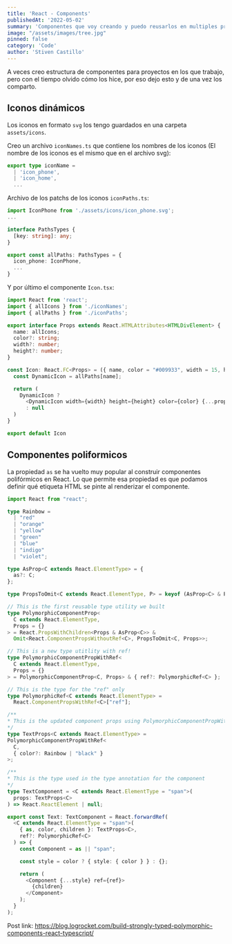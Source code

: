 ```yaml
---
title: 'React - Components'
publishedAt: '2022-05-02'
summary: 'Componentes que voy creando y puedo reusarlos en multiples proyectos'
image: "/assets/images/tree.jpg"
pinned: false
category: 'Code'
author: 'Stiven Castillo'
---
```


A veces creo estructura de componentes para proyectos en los que trabajo, pero con el tiempo
olvido cómo los hice, por eso dejo esto y de una vez los comparto.

<TOCInline toc={toc} fromHeading={2} toHeading={2} indentDepth={4} />

## Iconos dinámicos

Los iconos en formato `svg` los tengo guardados en una carpeta `assets/icons`.

Creo un archivo `iconNames.ts` que contiene los nombres de los iconos (El nombre de los iconos es el mismo que en el archivo svg):

```ts
export type iconName =
  | 'icon_phone',
  | 'icon_home',
  ...
```

Archivo de los patchs de los iconos `iconPaths.ts`:


```ts
import IconPhone from './assets/icons/icon_phone.svg';
...

interface PathsTypes {
  [key: string]: any;
}

export const allPaths: PathsTypes = {
  icon_phone: IconPhone,
  ...
}
```

Y por último el componente `Icon.tsx`:

```ts
import React from 'react';
import { allIcons } from './iconNames';
import { allPaths } from './iconPaths';

export interface Props extends React.HTMLAttributes<HTMLDivElement> {
  name: allIcons;
  color?: string;
  width?: number;
  height?: number;
}

const Icon: React.FC<Props> = ({ name, color = "#009933", width = 15, height = 15, ...props }) => {
  const DynamicIcon = allPaths[name];

  return (
    DynamicIcon ?
      <DynamicIcon width={width} height={height} color={color} {...props} />
      : null
  )
}

export default Icon
```

## Componentes poliformicos

La propiedad `as` se ha vuelto muy popular al construir componentes
polifórmicos en React. Lo que permite esa propiedad es que podamos
definir qué etiqueta HTML se pinte al renderizar el componente.

```typescript
import React from "react";

type Rainbow =
  | "red"
  | "orange"
  | "yellow"
  | "green"
  | "blue"
  | "indigo"
  | "violet";

type AsProp<C extends React.ElementType> = {
  as?: C;
};

type PropsToOmit<C extends React.ElementType, P> = keyof (AsProp<C> & P);

// This is the first reusable type utility we built
type PolymorphicComponentProp<
  C extends React.ElementType,
  Props = {}
> = React.PropsWithChildren<Props & AsProp<C>> &
  Omit<React.ComponentPropsWithoutRef<C>, PropsToOmit<C, Props>>;

// This is a new type utitlity with ref!
type PolymorphicComponentPropWithRef<
  C extends React.ElementType,
  Props = {}
> = PolymorphicComponentProp<C, Props> & { ref?: PolymorphicRef<C> };

// This is the type for the "ref" only
type PolymorphicRef<C extends React.ElementType> =
  React.ComponentPropsWithRef<C>["ref"];

/**
* This is the updated component props using PolymorphicComponentPropWithRef
*/
type TextProps<C extends React.ElementType> =
PolymorphicComponentPropWithRef<
  C,
  { color?: Rainbow | "black" }
>;

/**
* This is the type used in the type annotation for the component
*/
type TextComponent = <C extends React.ElementType = "span">(
  props: TextProps<C>
) => React.ReactElement | null;

export const Text: TextComponent = React.forwardRef(
  <C extends React.ElementType = "span">(
    { as, color, children }: TextProps<C>,
    ref?: PolymorphicRef<C>
  ) => {
    const Component = as || "span";

    const style = color ? { style: { color } } : {};

    return (
      <Component {...style} ref={ref}>
        {children}
      </Component>
    );
  }
);

```

Post link: https://blog.logrocket.com/build-strongly-typed-polymorphic-components-react-typescript/